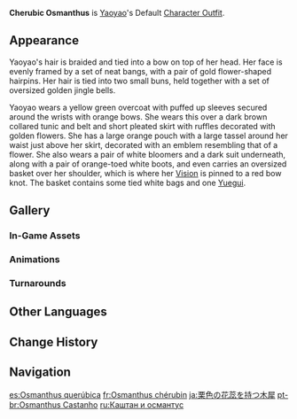{{Outfit Infobox
|id           = 207700
|image        = <gallery>
Character Yaoyao Full Wish.png|Wish
Character Yaoyao Game.png|In-Game
</gallery>
|character    = Yaoyao
|type         = Default
|description  = Yaoyao's outfit. A lovely, short jacket Yaoyao's parents made for her. As the little girl travels safely between Qingce Village and Liyue Harbor, this jacket, along with the adeptal bells her master gave her, always keeps her company.
|obtain       = Unlocked upon obtaining character
}}
'''Cherubic Osmanthus''' is [[Yaoyao]]'s Default [[Character Outfit]].

==Appearance==
<!-- Keep appearance section short and concise. Limit to 1-2 paragraphs (preferably 1 paragraph) with 3-4 sentences each. -->
Yaoyao's hair is braided and tied into a bow on top of her head. Her face is evenly framed by a set of neat bangs, with a pair of gold flower-shaped hairpins. Her hair is tied into two small buns, held together with a set of oversized golden jingle bells.

Yaoyao wears a yellow green overcoat with puffed up sleeves secured around the wrists with orange bows. She wears this over a dark brown collared tunic and belt and short pleated skirt with ruffles decorated with golden flowers. She has a large orange pouch with a large tassel around her waist just above her skirt, decorated with an emblem resembling that of a flower. She also wears a pair of white bloomers and a dark suit underneath, along with a pair of orange-toed white boots, and even carries an oversized basket over her shoulder, which is where her {{Dendro}} [[Vision]] is pinned to a red bow knot. The basket contains some tied white bags and one [[Yuegui]].

==Gallery==
===In-Game Assets===
{{Assets/Outfit|Cherubic Osmanthus|nomain=1}}

===Animations===
{{Preview/CharacterAnimations|Yaoyao|nocaption=1}}

===Turnarounds===
{{Turnarounds}}

==Other Languages==
{{Other Languages
|en       = Cherubic Osmanthus
|zhs      = 栗蕊木樨花
|zhs_rm   = Lìruǐ Mùxī-huā
|zht      = 栗蕊木樨花
|zht_rm   = Lìruǐ Mùxī-huā
|zh_tl    = Chestnut Core, Osmanthus Flower
|ja       = 栗色の花蕊を持つ木犀
|ja_rm    = Kuri'iro no Kazui wo Motsu Mokusei
|ja_tl    = Sweet Olive with Flowers Chestnut-Colored Inside
|ko       = 밤톨과 계화꽃
|ko_tl    = Chestnut and Osmanthus
|es       = Osmanthus querúbica
|es_tl    = Cherubic Osmanthus
|fr       = Osmanthus chérubin
|fr_tl    = Cherub Osmanthus
|ru       = Каштан и османтус
|ru_tl    = Chestnut and Osmanthus
|th       = ไม้เกาลัดหอมหมื่นลี้
|th_rm    = 
|th_tl    = 
|vi       = Hoa Mộc Tê Hạt Dẻ
|vi_tl    = Chestnut Osmanthus
|de       = Blume der Mignonette mit kastanienbraunen Blütenstempeln
|de_tl    = {{W|Reseda (plant)|Mignonette}} Flower with Maroon-Colored Pistils
|id       = Cherubic Osmanthus
|pt       = Osmanthus Castanho
|pt_tl    = 
|tr       = Saf Osmantus
|tr_tl    = Pure Osmanthus
|it       = Osmanto cherubico
|it_tl    = Cherubic Osmanthus
}}

==Change History==
{{Change History|3.4}}

==Navigation==
{{Dressing Room Navbox|type=outfit}}

[[es:Osmanthus querúbica]]
[[fr:Osmanthus chérubin]]
[[ja:栗色の花蕊を持つ木犀]]
[[pt-br:Osmanthus Castanho]]
[[ru:Каштан и османтус]]